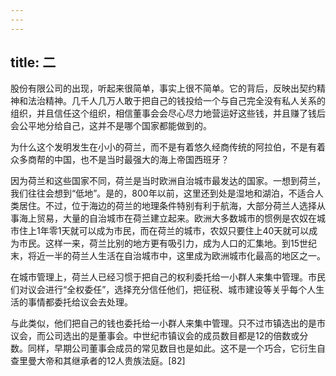 ```yaml
---
---
---
```

title: 二
---



股份有限公司的出现，听起来很简单，事实上很不简单。它的背后，反映出契约精神和法治精神。几千人几万人敢于把自己的钱投给一个与自己完全没有私人关系的组织，并且信任这个组织，相信董事会会尽心尽力地营运好这些钱，并且赚了钱后会公平地分给自己，这并不是哪个国家都能做到的。

为什么这个发明发生在小小的荷兰，而不是有着悠久经商传统的阿拉伯，不是有着众多商帮的中国，也不是当时最强大的海上帝国西班牙？

因为荷兰和这些国家不同，荷兰是当时欧洲自治城市最发达的国家。一想到荷兰，我们往往会想到“低地”。是的，800年以前，这里还到处是湿地和湖泊，不适合人类居住。不过，位于海边的荷兰的地理条件特别有利于航海，大部分荷兰人选择从事海上贸易，大量的自治城市在荷兰建立起来。欧洲大多数城市的惯例是农奴在城市住上1年零1天就可以成为市民，而在荷兰的城市，农奴只要住上40天就可以成为市民。这样一来，荷兰比别的地方更有吸引力，成为人口的汇集地。到15世纪末，将近一半的荷兰人生活在自治城市中，这里成为欧洲城市化最高的地区之一。

在城市管理上，荷兰人已经习惯于把自己的权利委托给一小群人来集中管理。市民们对议会进行“全权委任”，选择充分信任他们，把征税、城市建设等关乎每个人生活的事情都委托给议会去处理。

与此类似，他们把自己的钱也委托给一小群人来集中管理。只不过市镇选出的是市议会，而公司选出的是董事会。中世纪市镇议会的成员数目都是12的倍数或分数。同样，早期公司董事会成员的常见数目也是如此。这不是一个巧合，它衍生自查里曼大帝和其继承者的12人贵族法庭。[82]